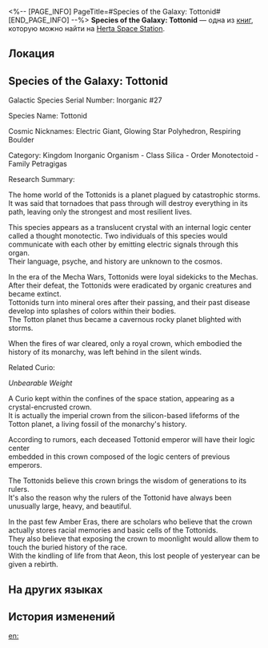 <%-- [PAGE_INFO]
PageTitle=#Species of the Galaxy: Tottonid#
[END_PAGE_INFO] --%>
{{Дополнить}}
{{Книга Инфобокс
|id           = 132
|partIds      = 190278
|Название     = 
|Изображение  = Журнал с КСГ.png
|Мир          = Herta Space Station
|Томов        = 1
|Автор        = <!--нужно добавить-->
|Описание     = A research file about the inorganic organism Tottonid. It is saved in the Department of Ecology.
|Том1         = {{tx}}
|Источник1    = {{tx|Отсутствует источник}}
|Персонажи    = 
|Фракции      = 
}}
'''Species of the Galaxy: Tottonid''' — одна из [[Книги|книг]], которую можно найти на [[Herta Space Station]].

==Локация==
{{Отметка карты|<!--название карты-->|<!--id отметки-->}}

==Species of the Galaxy: Tottonid==
Galactic Species Serial Number: Inorganic #27

Species Name: Tottonid

Cosmic Nicknames: Electric Giant, Glowing Star Polyhedron, Respiring Boulder

Category: Kingdom Inorganic Organism - Class Silica - Order Monotectoid - Family Petragigas

Research Summary:

The home world of the Tottonids is a planet plagued by catastrophic storms.<br />
It was said that tornadoes that pass through will destroy everything in its path, leaving only the strongest and most resilient lives.

This species appears as a translucent crystal with an internal logic center called a thought monotectic. Two individuals of this species would communicate with each other by emitting electric signals through this organ.<br />
Their language, psyche, and history are unknown to the cosmos.

In the era of the Mecha Wars, Tottonids were loyal sidekicks to the Mechas.<br />
After their defeat, the Tottonids were eradicated by organic creatures and became extinct.<br />
Tottonids turn into mineral ores after their passing, and their past disease develop into splashes of colors within their bodies.<br />
The Totton planet thus became a cavernous rocky planet blighted with storms.

When the fires of war cleared, only a royal crown, which embodied the history of its monarchy, was left behind in the silent winds.

Related Curio:

''Unbearable Weight''

A Curio kept within the confines of the space station, appearing as a crystal-encrusted crown.<br />
It is actually the imperial crown from the silicon-based lifeforms of the Totton planet, a living fossil of the monarchy's history.

According to rumors, each deceased Tottonid emperor will have their logic center<br />
embedded in this crown composed of the logic centers of previous emperors.

The Tottonids believe this crown brings the wisdom of generations to its rulers.<br />
It's also the reason why the rulers of the Tottonid have always been unusually large, heavy, and beautiful.

In the past few Amber Eras, there are scholars who believe that the crown actually stores racial memories and basic cells of the Tottonids.<br />
They also believe that exposing the crown to moonlight would allow them to touch the buried history of the race.<br />
With the kindling of life from that Aeon, this lost people of yesteryear can be given a rebirth.

==На других языках==
{{На других языках
|en   = Species of the Galaxy: Tottonid
|zhs  = 星域界种指要：约特伍德体
|zht  = 星域界種指南：約特伍德體
|ja   = 星域界種要旨：ヨートン体
|ko   = 천체 생태 요점: 토튼족
|es   = Especies de la galaxia: tottónido
|fr   = Espèces de la galaxie&nbsp;: les Tottonides
|ru   = Виды галактики: Тоттониды
|th   = คู่มือนิเวศวิทยากาแล็กซี: Tottonid
|vi   = Khái Quát Về Loài Ở Ngân Hà: Tottonid
|de   = Spezies der Galaxie: Tottonid
|id   = Spesies Galaksi: Tottonid
|pt   = Espécies da Galáxia: Tottonid
}}

==История изменений==
{{История изменений|3.5}}

[[en:]]